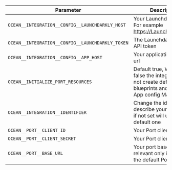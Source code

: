 | Parameter                                           | Description                                                                                                        | Required |
| --------------------------------------------------- | ------------------------------------------------------------------------------------------------------------------ | -------- |
| `OCEAN__INTEGRATION__CONFIG__LAUNCHDARKLY_HOST`  | Your Launchdarkly host. For example https://Launchdarkly.com                                                          | ✅       |
| `OCEAN__INTEGRATION__CONFIG__LAUNCHDARKLY_TOKEN` | The Launchdarkly Cloud API token                                                                                      | ✅       |
| `OCEAN__INTEGRATION__CONFIG__APP_HOST`              | Your application's host url                                                                                        | ❌       |
| `OCEAN__INITIALIZE_PORT_RESOURCES`                  | Default true, When set to false the integration will not create default blueprints and the port App config Mapping | ❌       |
| `OCEAN__INTEGRATION__IDENTIFIER`                    | Change the identifier to describe your integration, if not set will use the default one                            | ❌       |
| `OCEAN__PORT__CLIENT_ID`                            | Your Port client id                                                                                                | ✅       |
| `OCEAN__PORT__CLIENT_SECRET`                        | Your Port client secret                                                                                            | ✅       |
| `OCEAN__PORT__BASE_URL`                             | Your port base url, relevant only if not using the default Port app                                                | ❌       |